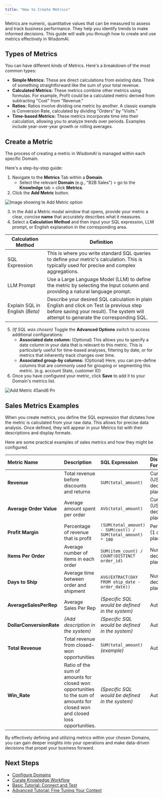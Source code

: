 ```yaml
---
title: "How to Create Metrics"
---
```


Metrics are numeric, quantitative values that can be measured to assess and track business performance. They help you identify trends to make informed decisions. This guide will walk you through how to create and use metrics effectively in WisdomAI.

## Types of Metrics

You can have different kinds of Metrics. Here's a breakdown of the most common types:

- **Simple Metrics:** These are direct calculations from existing data. Think of something straightforward like the sum of your total revenue.
- **Calculated Metrics:** These metrics combine other metrics using formulas. For example, Profit could be a calculated metric derived from subtracting "Cost" from "Revenue."
- **Ratios:** Ratios involve dividing one metric by another. A classic example is Conversion Rate, calculated by dividing "Orders" by "Visits."
- **Time-based Metrics:** These metrics incorporate time into their calculation, allowing you to analyze trends over periods. Examples include year-over-year growth or rolling averages.

## Create a Metric

The process of creating a metric in WisdomAI is managed within each specific Domain.

Here's a step-by-step guide:

1. Navigate to the **Metrics** Tab within a **Domain**.
   - Select the relevant **Domain** (e.g., "B2B Sales") \> go to the **Knowledge** tab \> click **Metrics**.
2. Click the **Add Metric** button.

![Image showing te Add Metric option](/images/add-metrics.png)

3. In the Add a Metric modal window that opens, provide your metric a clear, concise **name** that accurately describes what it measures.
4. Select a **Calculation Method** and then input your SQL expression, LLM prompt, or English explanation in the corresponding area.

| **Calculation Method**          | **Definition**                                                                                                                                                                   |
| ------------------------------- | -------------------------------------------------------------------------------------------------------------------------------------------------------------------------------- |
| SQL Expression                  | This is where you write standard SQL queries to define your metric's calculation. This is typically used for precise and complex aggregations.                                   |
| LLM Prompt                      | Use a Large Language Model (LLM) to define the metric by selecting the Input column and providing a natural language prompt.                                                     |
| Explain SQL in English _(Beta)_ | Describe your desired SQL calculation in plain English and click on Test (a previous step before saving your result). The system will attempt to generate the corresponding SQL. |

5. _(If SQL was chosen)_ Toggle the **Advanced Options** switch to access additional configurations:
   - **Associated date column:** (Optional) This allows you to specify a date column in your data that is relevant to this metric. This is particularly useful for time-based analyses, filtering by date, or for metrics that inherently track changes over time.
   - **Associated group-by columns:** (Optional) Here, you can pre-define columns that are commonly used for grouping or segmenting this metric. (e.g. account State, customer ID)
6. Once you have configured your metric, click **Save** to add it to your Domain's metrics list.

![Add Metric 45and6 Pn](/images/add-metric-3-45and6.png)

## Sales Metrics Examples

When you create metrics, you define the SQL expression that dictates how the metric is calculated from your raw data. This allows for precise data analysis. Once defined, they will appear in your Metrics list with their descriptions and display formats.

Here are some practical examples of sales metrics and how they might be configured.

| Metric Name              | Description                                                                                                                  | SQL Expression                                              | Display Format                   |
| :----------------------- | :--------------------------------------------------------------------------------------------------------------------------- | :---------------------------------------------------------- | :------------------------------- |
| **Revenue**              | Total revenue before discounts and returns                                                                                   | `SUM(total_amount)`                                         | Currency (USD, 2 decimal places) |
| **Average Order Value**  | Average amount spent per order                                                                                               | `AVG(total_amount)`                                         | Currency (USD, 2 decimal places) |
| **Profit Margin**        | Percentage of revenue that is profit                                                                                         | `(SUM(total_amount) - SUM(cost)) / SUM(total_amount) * 100` | Percentage (1 decimal place)     |
| **Items Per Order**      | Average number of items in each order                                                                                        | `SUM(item_count) / COUNT(DISTINCT order_id)`                | Number (1 decimal place)         |
| **Days to Ship**         | Average time between order and shipment                                                                                      | `AVG(EXTRACT(DAY FROM ship_date - order_date))`             | Number (1 decimal place)         |
| **AverageSalesPerRep**   | Average Sales Per Rep                                                                                                        | _(Specific SQL would be defined in the system)_             | Automatic                        |
| **DollarConversionRate** | _(Add description in the system)_                                                                                            | _(Specific SQL would be defined in the system)_             | Automatic                        |
| **Total Revenue**        | Total revenue from closed-won opportunities                                                                                  | `SUM(total_amount)` _(example)_                             | Automatic                        |
| **Win_Rate**             | Ratio of the sum of amounts for closed won opportunities to the sum of amounts for closed won and closed loss opportunities. | _(Specific SQL would be defined in the system)_             | Automatic                        |

By effectively defining and utilizing metrics within your chosen Domains, you can gain deeper insights into your operations and make data-driven decisions that propel your business forward.

## Next Steps

- [Configure Domains](/improve-wisdom-ai-responses/configure-domains)
- [Curate Knowledge Workflow](/improve-wisdom-ai-responses/curate-knowledge-workflow)
- [Basic Tutorial: Connect and Test](/setting-up-wisdom-ai/basic-tutorial-connect-and-test)
- [Advanced Tutorial: Fine Tuning Your Context](/setting-up-wisdom-ai/advanced-tutorial-fine-tuning-your-context)